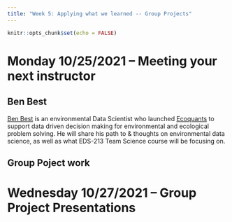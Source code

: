 ```yaml
---
title: "Week 5: Applying what we learned -- Group Projects"
---
```


```r
knitr::opts_chunk$set(echo = FALSE)
```


# Monday 10/25/2021 -- Meeting your next instructor

## Ben Best

[Ben Best](http://www.bdbest.org/cv) is an environmental Data Scientist who launched [Ecoquants](https://ecoquants.com) to support data driven decision making for environmental and ecological problem solving. He will share his path to & thoughts on environmental data science, as well as what EDS-213 Team Science course will be focusing on.

## Group Poject work


# Wednesday 10/27/2021 -- Group Project Presentations

